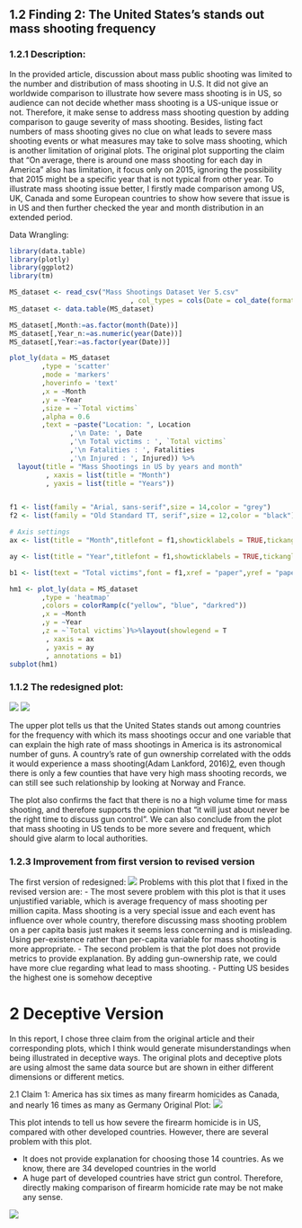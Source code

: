 ## 1.2 Finding 2: The United States’s stands out mass shooting frequency
### 1.2.1 Description:
In the provided article, discussion about mass public shooting was limited to the number and distribution of mass shooting in U.S. It did not give an worldwide comparison to illustrate how severe mass shooting is in US, so audience can not decide whether mass shooting is a US-unique issue or not. Therefore, it make sense to address mass shooting question by adding comparison to gauge severity of mass shooting. Besides, listing fact numbers of mass shooting gives no clue on what leads to severe mass shooting events or what measures may take to solve mass shooting, which is another limitation of original plots. The original plot supporting the claim that “On average, there is around one mass shooting for each day in America” also has limitation, it focus only on 2015, ignoring the possibility that 2015 might be a specific year that is not typical from other year.
To illustrate mass shooting issue better, I firstly made comparison among US, UK, Canada and some European countries to show how severe that issue is in US and then further checked the year and month distribution in an extended period.

Data Wrangling:
```r
library(data.table)
library(plotly)
library(ggplot2)
library(tm)

MS_dataset <- read_csv("Mass Shootings Dataset Ver 5.csv"
                              , col_types = cols(Date = col_date(format = "%m/%d/%Y")))
MS_dataset <- data.table(MS_dataset)

MS_dataset[,Month:=as.factor(month(Date))]
MS_dataset[,Year_n:=as.numeric(year(Date))]
MS_dataset[,Year:=as.factor(year(Date))]

plot_ly(data = MS_dataset
        ,type = 'scatter'
        ,mode = 'markers' 
        ,hoverinfo = 'text'
        ,x = ~Month
        ,y = ~Year
        ,size = ~`Total victims`
        ,alpha = 0.6
        ,text = ~paste("Location: ", Location
               ,'\n Date: ', Date 
               ,'\n Total victims : ', `Total victims` 
               ,'\n Fatalities : ', Fatalities
               ,'\n Injured : ', Injured)) %>% 
  layout(title = "Mass Shootings in US by years and month"
         , xaxis = list(title = "Month")
         , yaxis = list(title = "Years"))


f1 <- list(family = "Arial, sans-serif",size = 14,color = "grey")
f2 <- list(family = "Old Standard TT, serif",size = 12,color = "black")

# Axis settings
ax <- list(title = "Month",titlefont = f1,showticklabels = TRUE,tickangle = 0,tickfont = f2,exponentformat = "E")

ay <- list(title = "Year",titlefont = f1,showticklabels = TRUE,tickangle = 0,tickfont = f2,exponentformat = "E")

b1 <- list(text = "Total victims",font = f1,xref = "paper",yref = "paper",yanchor = "bottom",xanchor = "center",align = "center",x = 0.5,y = 1,showarrow = FALSE)

hm1 <- plot_ly(data = MS_dataset
        ,type = 'heatmap'
        ,colors = colorRamp(c("yellow", "blue", "darkred"))
        ,x = ~Month
        ,y = ~Year
        ,z = ~`Total victims`)%>%layout(showlegend = T
         , xaxis = ax
         , yaxis = ay
         , annotations = b1)
subplot(hm1)
```
### 1.1.2 The redesigned plot:
![](revised-finding-2.png)
![](revised-finding-2-2.png)

The upper plot tells us that the United States stands out among countries for the frequency with which its mass shootings occur and one variable that can explain the high rate of mass shootings in America is its astronomical number of guns. A country’s rate of gun ownership correlated with the odds it would experience a mass shooting(Adam Lankford, 2016)[2](https://www.ncbi.nlm.nih.gov/pubmed/26822013), even though there is only a few counties that have very high mass shooting records, we can still see such relationship by looking at Norway and France.

The plot also confirms the fact that there is no a high volume time for mass shooting, and therefore supports the opinion that “it will just about never be the right time to discuss gun control”. We can also conclude from the plot that mass shooting in US tends to be more severe and frequent, which should give alarm to local authorities.

### 1.2.3 Improvement from first version to revised version
The first version of redesigned:
![](1st-finding-2.png)
Problems with this plot that I fixed in the revised version are:
- The most severe problem with this plot is that it uses unjustified variable, which is average frequency of mass shooting per million capita. Mass shooting is a very special issue and each event has influence over whole country, therefore  discussing mass shooting problem on a per capita basis just makes it seems less concerning and is misleading. Using per-existence rather than per-capita variable for mass shooting is more appropriate.
- The second problem is that the plot does not provide metrics to provide explanation. By adding gun-ownership rate, we could have more clue regarding what lead to mass shooting.
- Putting US besides the highest one is somehow deceptive

# 2 Deceptive Version

In this report, I chose three claim from the original article and their corresponding plots, which I think would generate misunderstandings when being illustrated in deceptive ways. The original plots and deceptive plots are using almost the same data source but are shown in either different dimensions or different metics.

2.1 Claim 1: America has six times as many firearm homicides as Canada, and nearly 16 times as many as Germany
Original Plot:
![]("https://cdn.vox-cdn.com/thumbor/Mu8atIOWulSS_ztu2cphOxgFsj4=/0x0:800x1571/1720x0/filters:focal(0x0:800x1571):format(webp)/cdn.vox-cdn.com/uploads/chorus_asset/file/10228297/gun_homicides_per_capita.jpg")<!-- .element height="50%" width="50%" -->

This plot intends to tell us how severe the firearm homicide is in US, compared with other developed countries. However, there are several problem with this plot.

- It does not provide explanation for choosing those 14 countries. As we know, there are 34 developed countries in the world
- A huge part of developed countries have strict gun control. Therefore, directly making comparison of firearm homicide rate may be not make any sense.

![](deceptive-1.png)<!-- .element height="80%" width="80%" -->

